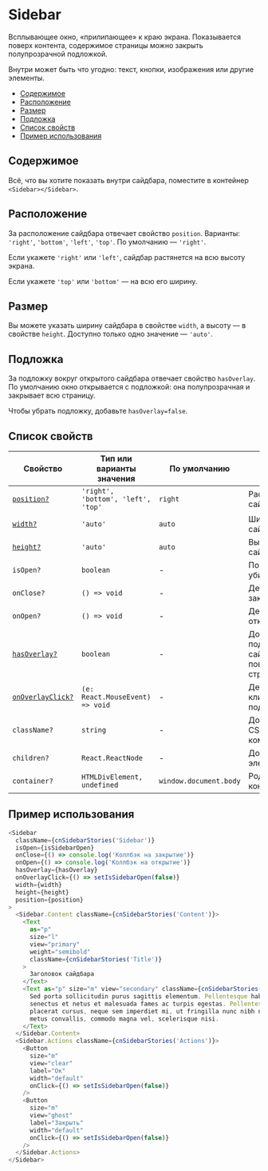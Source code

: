 # Sidebar

Всплывающее окно, «прилипающее» к краю экрана. Показывается поверх контента,
содержимое страницы можно закрыть полупрозрачной подложкой.

Внутри может быть что угодно: текст, кнопки, изображения или другие элементы.

- [Содержимое](#содержимое)
- [Расположение](#расположение)
- [Размер](#размер)
- [Подложка](#подложка)
- [Список свойств](#свойства)
- [Пример использования](#пример)

## Содержимое

Всё, что вы хотите показать внутри сайдбара, поместите в контейнер `<Sidebar></Sidebar>`.


## Расположение

За расположение сайдбара отвечает свойство `position`. Варианты: `'right'`, `'bottom'`, `'left'`, `'top'`.
По умолчанию — `'right'`.

Если укажете `'right'` или `'left'`, сайдбар растянется на всю высоту экрана.

Если укажете `'top'` или `'bottom'` — на всю его ширину.

## Размер

Вы можете указать ширину сайдбара в свойстве `width`, а высоту — в свойстве `height`.
Доступно только одно значение — `'auto'`.


## Подложка

За подложку вокруг открытого сайдбара отвечает свойство `hasOverlay`. По умолчанию
окно открывается с подложкой: она полупрозрачная и закрывает всю страницу.

Чтобы убрать подложку, добавьте `hasOverlay=false`.

## Список свойств

| Свойство               | Тип или варианты значения             | По умолчанию              | |
| ---------------------- | --------------------------------------| ------------------------- | ------------------------- |
| [`position?`](#расположение)              | `'right', 'bottom', 'left', 'top'`    | `right`                   | Расположение сайдбара |
| [`width?`](#размер)                 | `'auto'`                              | `auto`                    | Ширина сайдбара |
| [`height?`](#размер)                | `'auto'`                              | `auto`                    | Высота сайдбара |
| `isOpen?`                | `boolean`                             | -                         | Показывает и убирает сайдбар |
| `onClose?`               | `() => void`                          | -                         | Действие при закрытии окна |
| `onOpen?`                | `() => void`                          | -                         | Действие при открытии окна |
| [`hasOverlay?`](#подложка)            | `boolean`                             | -                         | Добавляет подложку вокруг сайдбара, поверх основной страницы |
| [`onOverlayClick?`](#подложка)        | `(e: React.MouseEvent) => void`       | -                         | Действие по клику на подложку |
| `className? `            | `string`                              | -                         | Дополнительный CSS-класс для компонента |
| `children?`              | `React.ReactNode`                     | -                         | Дочерние элементы |
| `container?`             | `HTMLDivElement, undefined`           | `window.document.body`    | Родительский контейнер |

## Пример использования

```ts
<Sidebar
  className={cnSidebarStories('Sidebar')}
  isOpen={isSidebarOpen}
  onClose={() => console.log('Коллбэк на закрытие')}
  onOpen={() => console.log('Коллбэк на открытие')}
  hasOverlay={hasOverlay}
  onOverlayClick={() => setIsSidebarOpen(false)}
  width={width}
  height={height}
  position={position}
>
  <Sidebar.Content className={cnSidebarStories('Content')}>
    <Text
      as="p"
      size="l"
      view="primary"
      weight="semibold"
      className={cnSidebarStories('Title')}
    >
      Заголовок сайдбара
    </Text>
    <Text as="p" size="m" view="secondary" className={cnSidebarStories('Body')}>
      Sed porta sollicitudin purus sagittis elementum. Pellentesque habitant morbi tristique
      senectus et netus et malesuada fames ac turpis egestas. Pellentesque tincidunt, augue et
      placerat cursus, neque sem imperdiet mi, ut fringilla nunc nibh non enim. Vivamus id
      metus convallis, commodo magna vel, scelerisque nisi.
    </Text>
  </Sidebar.Content>
  <Sidebar.Actions className={cnSidebarStories('Actions')}>
    <Button
      size="m"
      view="clear"
      label="Ок"
      width="default"
      onClick={() => setIsSidebarOpen(false)}
    />
    <Button
      size="m"
      view="ghost"
      label="Закрыть"
      width="default"
      onClick={() => setIsSidebarOpen(false)}
    />
  </Sidebar.Actions>
</Sidebar>
```
